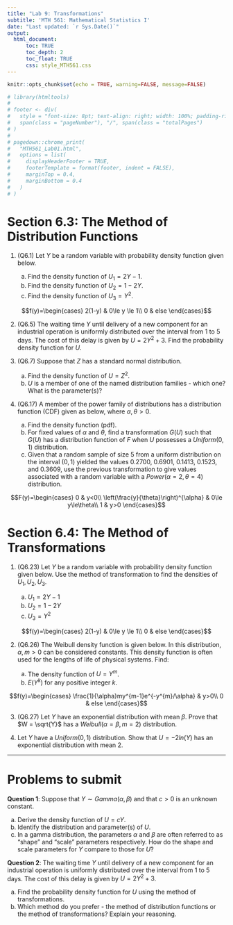 ---
title: "Lab 9: Transformations"
subtitle: 'MTH 561: Mathematical Statistics I'
date: "Last updated: `r Sys.Date()`"
output: 
  html_document:
      toc: TRUE
      toc_depth: 2
      toc_float: TRUE
      css: style_MTH561.css
---

```{r setup, include=FALSE}
knitr::opts_chunk$set(echo = TRUE, warning=FALSE, message=FALSE)

# library(htmltools)
# 
# footer <- div(
#   style = "font-size: 8pt; text-align: right; width: 100%; padding-right: 12pt;", 
#   span(class = "pageNumber"), "/", span(class = "totalPages")
# )
# 
# pagedown::chrome_print(
#   "MTH561_Lab01.html", 
#   options = list(
#     displayHeaderFooter = TRUE, 
#     footerTemplate = format(footer, indent = FALSE),
#     marginTop = 0.4,
#     marginBottom = 0.4
#   )
# )
```

# Section 6.3: The Method of Distribution Functions

1. (Q6.1) Let $Y$ be a random variable with probability density function given below.

    a) Find the density function of $U_1=2Y-1$.
    b) Find the density function of $U_2 = 1-2Y$.
    c) Find the density function of $U_3=Y^2$.

$$f(y)=\begin{cases}
2(1-y) & 0\le y \le 1\\
0 & else
\end{cases}$$

2. (Q6.5) The waiting time $Y$ until delivery of a new component for an industrial operation is uniformly distributed over the interval from 1 to 5 days. The cost of this delay is given by $U=2Y^2+3$. Find the probability density function for $U$.

3. (Q6.7) Suppose that $Z$ has a standard normal distribution.

    a) Find the density function of $U=Z^2$.
    b) $U$ is a member of one of the named distribution families - which one? What is the parameter(s)?

4. (Q6.17) A member of the power family of distributions has a distribution function (CDF) given as below, where $\alpha,\theta>0$.

    a) Find the density function (pdf).
    b) For fixed values of $\alpha$ and $\theta$, find a transformation $G(U)$ such that $G(U)$ has a distribution function of $F$ when $U$ possesses a $Uniform(0, 1)$ distribution.
    c) Given that a random sample of size 5 from a uniform distribution on the interval $(0, 1)$ yielded the values 0.2700, 0.6901, 0.1413, 0.1523, and 0.3609, use the previous transformation to give values associated with a random variable with a $Power(\alpha=2, \theta=4)$ distribution.
    
$$F(y)=\begin{cases}
0 & y<0\\
\left(\frac{y}{\theta}\right)^{\alpha} & 0\le y\le\theta\\
1 & y>0
\end{cases}$$

# Section 6.4: The Method of Transformations

1. (Q6.23) Let $Y$ be a random variable with probability density function given below. Use the method of transformation to find the densities of $U_1, U_2, U_3$.

    a) $U_1=2Y-1$
    b) $U_2 = 1-2Y$
    c) $U_3=Y^2$

$$f(y)=\begin{cases}
2(1-y) & 0\le y \le 1\\
0 & else
\end{cases}$$

2. (Q6.26) The Weibull density function is given below. In this distribution, $\alpha, m>0$ can be considered constants. This density function is often used for the lengths of life of physical systems. Find:

    a) The density function of $U=Y^m$.
    b) $E(Y^k)$ for any positive integer $k$.

$$f(y)=\begin{cases}
\frac{1}{\alpha}my^{m-1}e^{-y^{m}/\alpha} & y>0\\
0 & else
\end{cases}$$

3. (Q6.27) Let $Y$ have an exponential distribution with mean $\beta$. Prove that $W = \sqrt{Y}$ has a $Weibull(\alpha=\beta, m=2)$ distribution.

4. Let $Y$ have a $Uniform(0, 1)$ distribution. Show that $U=-2ln(Y)$ has an exponential distribution with mean 2.

	
---

# Problems to submit

__Question 1__: Suppose that $Y \sim Gamma(\alpha, \beta)$ and that $c>0$ is an unknown constant.

  a) Derive the density function of $U=cY$.
  b) Identify the distribution and parameter(s) of $U$.
  c) In a gamma distribution, the parameters $\alpha$ and $\beta$ are often referred to as "shape" and "scale" parameters respectively. How do the shape and scale parameters for $Y$ compare to those for $U$?
  
__Question 2__: The waiting time $Y$ until delivery of a new component for an industrial operation is uniformly distributed over the interval from 1 to 5 days. The cost of this delay is given by $U=2Y^2+3$.

  a) Find the probability density function for $U$ using the method of transformations.
  b) Which method do you prefer - the method of distribution functions or the method of transformations? Explain your reasoning.